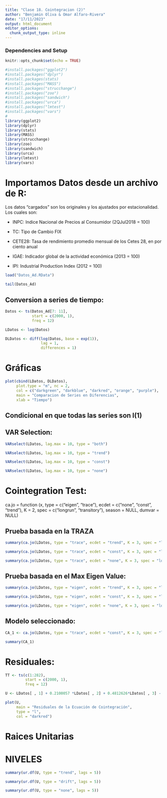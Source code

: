 ```yaml
---
title: "Clase 18. Cointegracion (2)"
author: "Benjamin Oliva & Omar Alfaro-Rivera"
date: "17/11/2023"
output: html_document
editor_options: 
  chunk_output_type: inline
---
```


### Dependencies and Setup
```r
knitr::opts_chunk$set(echo = TRUE)

#install.packages("ggplot2")
#install.packages("dplyr")
#install.packages(stats)
#install.packages("MASS")
#install.packages("strucchange")
#install.packages("zoo")
#install.packages("sandwich")
#install.packages("urca")
#install.packages("lmtest")
#install.packages("vars")
# 
library(ggplot2)
library(dplyr)
library(stats)
library(MASS)
library(strucchange)
library(zoo)
library(sandwich)
library(urca)
library(lmtest)
library(vars)

```

# Importamos Datos desde un archivo de R:

Los datos "cargados" son los originales y los ajustados por estacionalidad. Los cuales son:

* INPC: Indice Nacional de Precios al Consumidor (2QJul2018 = 100)

* TC: Tipo de Cambio FIX 

* CETE28: Tasa de rendimiento promedio mensual de los Cetes 28, en por ciento anual

* IGAE: Indicador global de la actividad económica (2013 = 100)

* IPI: Industrial Production Index (2012 = 100)

```r

load("Datos_Ad.RData")

tail(Datos_Ad)

```

## Conversion a series de tiempo:

```r

Datos <- ts(Datos_Ad[7: 11], 
            start = c(2000, 1), 
            freq = 12)

LDatos <- log(Datos)

DLDatos <- diff(log(Datos, base = exp(1)), 
                lag = 1, 
                differences = 1)

```

# Gráficas
```r

plot(cbind(LDatos, DLDatos), 
     plot.type = "m", nc = 2,
     col = c("darkgreen", "darkblue", "darkred", "orange", "purple"), 
     main = "Comparacion de Series en Diferencias", 
     xlab = "Tiempo")

```

## Condicional en que todas las series son I(1)
 
## VAR Selection:

```r

VARselect(LDatos, lag.max = 10, type = "both")

VARselect(LDatos, lag.max = 10, type = "trend")

VARselect(LDatos, lag.max = 10, type = "const")

VARselect(LDatos, lag.max = 10, type = "none")

```

# Cointegration Test:
ca.jo = function (x, type = c("eigen", "trace"), ecdet = c("none", "const", 
"trend"), K = 2, spec = c("longrun", "transitory"), season = NULL, 
dumvar = NULL) 

## Prueba basada en la TRAZA

```r

summary(ca.jo(LDatos, type = "trace", ecdet = "trend", K = 3, spec = "longrun"))

summary(ca.jo(LDatos, type = "trace", ecdet = "const", K = 3, spec = "longrun"))

summary(ca.jo(LDatos, type = "trace", ecdet = "none", K = 3, spec = "longrun"))

```

## Prueba basada en el Max Eigen Value:

```r

summary(ca.jo(LDatos, type = "eigen", ecdet = "trend", K = 3, spec = "longrun"))

summary(ca.jo(LDatos, type = "eigen", ecdet = "const", K = 3, spec = "longrun"))

summary(ca.jo(LDatos, type = "eigen", ecdet = "none", K = 3, spec = "longrun"))

```

## Modelo seleccionado:

```r

CA_1 <- ca.jo(LDatos, type = "trace", ecdet = "const", K = 3, spec = "longrun")

summary(CA_1)

```

# Residuales:

```r

TT <- ts(c(1:282), 
         start = c(2000, 1), 
         freq = 12)

```

```r

U <- LDatos[ , 1] + 0.2100057 *LDatos[ , 2] + 0.4812626*LDatos[ , 3] - 2.8386112*LDatos[ , 4] - 1.2576912*LDatos[ , 5] + 14.2887887

```

```r

plot(U, 
     main = "Residuales de la Ecuación de Cointegración",
     type = "l", 
     col = "darkred")

```

# Raices Unitarias
# NIVELES

```r

summary(ur.df(U, type = "trend", lags = 5))

summary(ur.df(U, type = "drift", lags = 5))

summary(ur.df(U, type = "none", lags = 5))

```




